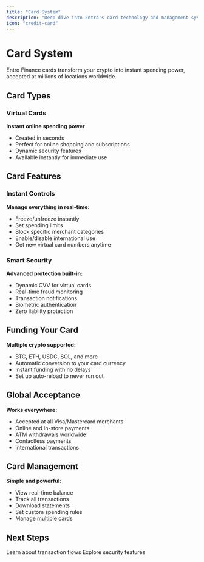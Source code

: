 ```yaml
---
title: "Card System"
description: "Deep dive into Entro's card technology and management system"
icon: "credit-card"
---
```


# Card System

Entro Finance cards transform your crypto into instant spending power, accepted at millions of locations worldwide.

## Card Types

### Virtual Cards
**Instant online spending power**
- Created in seconds
- Perfect for online shopping and subscriptions
- Dynamic security features
- Available instantly for immediate use

## Card Features

### Instant Controls
**Manage everything in real-time:**
- Freeze/unfreeze instantly
- Set spending limits
- Block specific merchant categories
- Enable/disable international use
- Get new virtual card numbers anytime

### Smart Security
**Advanced protection built-in:**
- Dynamic CVV for virtual cards
- Real-time fraud monitoring
- Transaction notifications
- Biometric authentication
- Zero liability protection

## Funding Your Card

**Multiple crypto supported:**
- BTC, ETH, USDC, SOL, and more
- Automatic conversion to your card currency
- Instant funding with no delays
- Set up auto-reload to never run out

## Global Acceptance

**Works everywhere:**
- Accepted at all Visa/Mastercard merchants
- Online and in-store payments
- ATM withdrawals worldwide
- Contactless payments
- International transactions

## Card Management

**Simple and powerful:**
- View real-time balance
- Track all transactions
- Download statements
- Set custom spending rules
- Manage multiple cards

## Next Steps

<CardGroup cols={2}>
  <Card
    title="Payment Processing"
    icon="money-bill-wave"
    href="/how-it-works/payment-processing"
  >
    Learn about transaction flows
  </Card>
  <Card
    title="Security Infrastructure"
    icon="lock"
    href="/how-it-works/security-infrastructure"
  >
    Explore security features
  </Card>
</CardGroup>